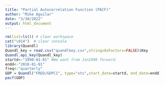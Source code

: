 ```yaml
---
title: "Partial Autocorrelation Function (PACF)"
author: "Mike Aguilar"
date: "3/30/2022"
output: html_document
---
```


```r
rm(list=ls()) # clear workspace
cat("\014")  # clear console
library(Quandl)
Quandl_key = read.csv("quandlkey.csv",stringsAsFactors=FALSE)$Key
Quandl.api_key(Quandl_key)
startd<-"1990-01-01" #We want from Jan1990 forward. 
endd<-"2018-01-01"
freq<-"quarterly"
GDP = Quandl("FRED/GDPC1", type="xts",start_date=startd, end_date=endd)
pacf(GDP)
```


